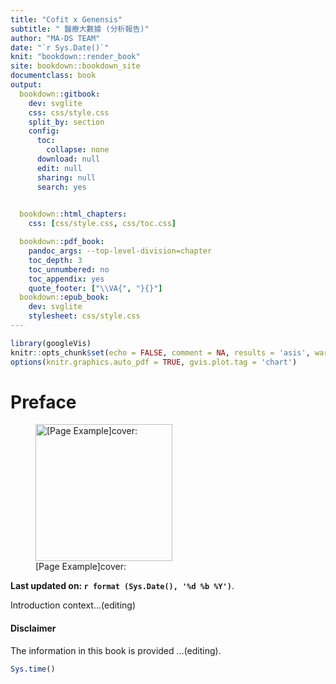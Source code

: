 ```yaml
---
title: "Cofit x Genensis"
subtitle: " 醫療大數據 (分析報告)"
author: "MA-DS TEAM"
date: "`r Sys.Date()`"
knit: "bookdown::render_book"
site: bookdown::bookdown_site
documentclass: book
output:
  bookdown::gitbook:
    dev: svglite
    css: css/style.css
    split_by: section
    config:
      toc:
        collapse: none
      download: null
      edit: null
      sharing: null
      search: yes
    

  bookdown::html_chapters:
    css: [css/style.css, css/toc.css]

  bookdown::pdf_book:
    pandoc_args: --top-level-division=chapter
    toc_depth: 3
    toc_unnumbered: no
    toc_appendix: yes
    quote_footer: ["\\VA{", "}{}"]
  bookdown::epub_book:
    dev: svglite
    stylesheet: css/style.css
---
```


```r
library(googleVis)
knitr::opts_chunk$set(echo = FALSE, comment = NA, results = 'asis', warning = FALSE)
options(knitr.graphics.auto_pdf = TRUE, gvis.plot.tag = 'chart')

```

# Preface {#index .unnumbered}

![[Page Example]cover:](https://upload.wikimedia.org/wikipedia/commons/thumb/8/80/Wikipedia-logo-v2.svg/1200px-Wikipedia-logo-v2.svg.png){width="219"}

**Last updated on: `r format (Sys.Date(), '%d %b %Y')`**.

Introduction context...(editing)

#### Disclaimer {.unnumbered}

The information in this book is provided ...(editing).

```r
Sys.time()
```
